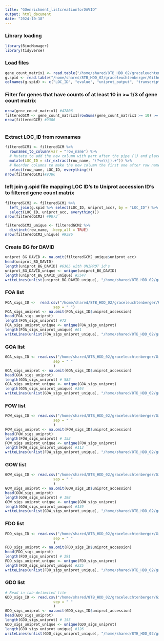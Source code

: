 ```yaml
---
title: "GOenrichment_listcreationforDAVID"
output: html_document
date: "2024-10-18"
---
```

### Library loading
```r
library(BiocManager)
library(tidyverse)
```

### Load files
```r
gene_count_matrix1 <- read.table("/home/shared/8TB_HDD_02/graceleuchtenberger/Github/byssus-exp-analysis/output/gene_count_matrix_clean",row.names = 1 )
g.spid <- read.table("/home/shared/8TB_HDD_02/graceleuchtenberger/Github/byssus-exp-analysis/output/g.spid.txt", header = TRUE)
colnames(g.spid) <- c("LOC_ID", "evalue", "uniprot_output", "transcript", "uniprot_acc")
```

### Filter for genes that have counts of at least 10 in >= 1/3 of gene count matrix
```r
nrow(gene_count_matrix1) #47806
filteredGCM <- gene_count_matrix1[rowSums(gene_count_matrix1 >= 10) >= ceiling(ncol(gene_count_matrix1)/ 3),]
nrow(filteredGCM) #9386
                                  
```

### Extract LOC_ID from rownames
```r
filteredGCM1 <- filteredGCM %>%
  rownames_to_column(var = "row_name") %>%
  # Mutate to add the new column with part after the pipe (|) and place it after row names
  mutate(LOC_ID = str_extract(row_name, "(?<=\\|).+")) %>%
  # Reorder columns to make the new column the first one after row names
  select(row_name, LOC_ID, everything())
nrow(filteredGCM1)#9386
```

### left join g.spid file mapping LOC ID's to Uniprot accession ID's to filtered gene count matrix
```r
filteredGCM2 <- filteredGCM1 %>%
  left_join(g.spid %>% select(LOC_ID, uniprot_acc), by = "LOC_ID") %>%
  select(LOC_ID, uniprot_acc, everything())
nrow(filteredGCM2) #9873

filteredGCM2_unique <- filteredGCM2 %>%
  distinct(row_name, .keep_all = TRUE)
nrow(filteredGCM2_unique) #9386
```

### Create BG for DAVID
```r
uniprot_BG_DAVID <- na.omit(filteredGCM2_unique$uniprot_acc)
head(uniprot_BG_DAVID)
length(uniprot_BG_DAVID) #6365 with UNIPROT id's 
uniprot_BG_DAVID_unique <- unique(uniprot_BG_DAVID)
length(uniprot_BG_DAVID_unique) #5547
writeLines(unlist(uniprot_BG_DAVID_unique), "/home/shared/8TB_HDD_02/graceleuchtenberger/Github/byssus-exp-analysis/output/DEG_lists/DAVID_lists/uniprot_BG_DAVID.txt")
```

### FOA list
```r
FOA_sigs_ID <-  read.csv("/home/shared/8TB_HDD_02/graceleuchtenberger/Github/byssus-exp-analysis/output/DEG_lists/GOterms_genome/FOA_sigs_ID.csv",
                      sep = " ")
FOA_sigs_uniprot <- na.omit(FOA_sigs_ID$uniprot_accession)
head(FOA_sigs_uniprot) 
length(FOA_sigs_uniprot) #72
FOA_sigs_uniprot_unique <- unique(FOA_sigs_uniprot)
length(FOA_sigs_uniprot_unique) #61
writeLines(unlist(FOA_sigs_uniprot_unique), "/home/shared/8TB_HDD_02/graceleuchtenberger/Github/byssus-exp-analysis/output/DEG_lists/DAVID_lists/FOA_ID_uniprot_DAVID.txt")


```


### GOA list
```r
GOA_sigs_ID <- read.csv("/home/shared/8TB_HDD_02/graceleuchtenberger/Github/byssus-exp-analysis/output/DEG_lists/GOterms_genome/GOA_sigs_ID.csv",
                      sep = " "
                      )
GOA_sigs_uniprot <- na.omit(GOA_sigs_ID$uniprot_accession)
head(GOA_sigs_uniprot)
length(GOA_sigs_uniprot) # 582
GOA_sigs_uniprot_unique <- unique(GOA_sigs_uniprot)
length(GOA_sigs_uniprot_unique) #364
writeLines(unlist(GOA_sigs_uniprot_unique), "/home/shared/8TB_HDD_02/graceleuchtenberger/Github/byssus-exp-analysis/output/DEG_lists/DAVID_lists/GOA_ID_uniprot_DAVID.txt")
```


### FOW list
```r
FOW_sigs_ID <- read.csv("/home/shared/8TB_HDD_02/graceleuchtenberger/Github/byssus-exp-analysis/output/DEG_lists/GOterms_genome/FOW_sigs_ID.csv",
                      sep = " "
                      )
FOW_sigs_uniprot <- na.omit(FOW_sigs_ID$uniprot_accession)
head(FOW_sigs_uniprot)
length(FOW_sigs_uniprot) # 152
FOW_sigs_uniprot_unique <- unique(FOW_sigs_uniprot)
length(FOW_sigs_uniprot_unique) #113
writeLines(unlist(FOW_sigs_uniprot_unique), "/home/shared/8TB_HDD_02/graceleuchtenberger/Github/byssus-exp-analysis/output/DEG_lists/DAVID_lists/FOW_ID_uniprot_DAVID.txt")
```


### GOW list
```r
GOW_sigs_ID <- read.csv("/home/shared/8TB_HDD_02/graceleuchtenberger/Github/byssus-exp-analysis/output/DEG_lists/GOterms_genome/GOW_sigs_ID.csv",
                      sep = " "
                      )
GOW_sigs_uniprot <- na.omit(GOW_sigs_ID$uniprot_accession)
head(GOW_sigs_uniprot)
length(GOW_sigs_uniprot) # 198
GOW_sigs_uniprot_unique <- unique(GOW_sigs_uniprot)
length(GOW_sigs_uniprot_unique) #139
writeLines(unlist(GOW_sigs_uniprot_unique), "/home/shared/8TB_HDD_02/graceleuchtenberger/Github/byssus-exp-analysis/output/DEG_lists/DAVID_lists/GOW_ID_uniprot_DAVID.txt")
```


### FDO list
```r
FDO_sigs_ID <- read.csv("/home/shared/8TB_HDD_02/graceleuchtenberger/Github/byssus-exp-analysis/output/DEG_lists/GOterms_genome/FDO_sigs_ID.csv",
                      sep = " "
                      )
FDO_sigs_uniprot <- na.omit(FDO_sigs_ID$uniprot_accession)
head(FDO_sigs_uniprot)
length(FDO_sigs_uniprot) # 291
FDO_sigs_uniprot_unique <- unique(FDO_sigs_uniprot)
length(FDO_sigs_uniprot_unique) #225
writeLines(unlist(FDO_sigs_uniprot_unique), "/home/shared/8TB_HDD_02/graceleuchtenberger/Github/byssus-exp-analysis/output/DEG_lists/DAVID_lists/FDO_ID_uniprot_DAVID.txt")
```


### GDO list
```r
# Read in tab-delimited file
GDO_sigs_ID <- read.csv("/home/shared/8TB_HDD_02/graceleuchtenberger/Github/byssus-exp-analysis/output/DEG_lists/GOterms_genome/GDO_sigs_ID.csv",
                      sep = " "
                      )
GDO_sigs_uniprot <- na.omit(GDO_sigs_ID$uniprot_accession)
head(GDO_sigs_uniprot)
length(GDO_sigs_uniprot) # 155
GDO_sigs_uniprot_unique <- unique(GDO_sigs_uniprot)
length(GDO_sigs_uniprot_unique) #126
writeLines(unlist(GDO_sigs_uniprot_unique), "/home/shared/8TB_HDD_02/graceleuchtenberger/Github/byssus-exp-analysis/output/DEG_lists/DAVID_lists/GDO_ID_uniprot_DAVID.txt")
```


